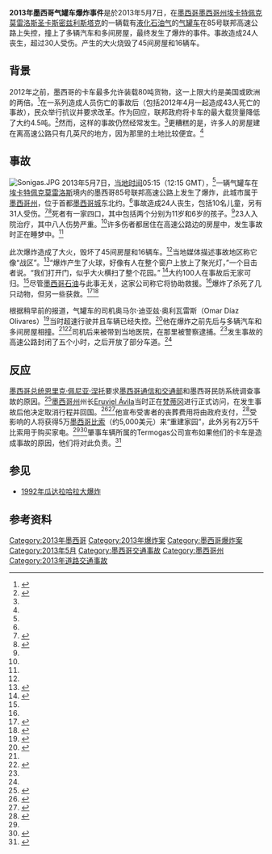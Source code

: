 {{Infobox news event
| title                    = 2013年墨西哥气罐车爆炸事件
| image                    = {{location map|Mexico|width=256|lat=19.577|long=-99.047}}
| date                     = {{Start date|2013|05|07}}
| time                     = 大约 05:15 [[北美中部时间|CST]] (12:15 GMT)<ref name=lopez>{{cite episode |title=El noticiero con Joaquín López-Dóriga |accessdate=2013-05-07 |series=El noticiero con Joaquín López-Dóriga |credits=[[Joaquín_López-Dóriga|López-Dóriga, Joaquín]] |network=[[Televisa|Televisa]] |station=[[XEW-TV|XEW-TV]] |city=[[墨西哥城|Mexico City]] |airdate=2013-05-07 |began=22:30 |ended=23:15 ([[北美中部时区|CST]]) |language=es}}</ref>
| place                    = {{MEX}}[[墨西哥州|墨西哥州]][[埃卡特佩克莫雷洛斯|埃卡特佩克莫雷洛斯]]
| coordinates              = {{coord|19.577|-99.047|region:MX-MEX_type:event|display=inline,title|name=accident site}}
| also known as            = 
| cause                    = 交通事故
| reported injuries        = 超过30
| reported death(s)        = 24<ref>{{cite episode |title=La noticias de las 17:00 |accessdate=2013-05-09 |series=La noticias de las 17:00 |credits=Ordoñana, Ana Lucía |network=[[Televisa|Televisa]] |station=[[FOROtv|FOROtv]] |city=[[墨西哥城|Mexico City]] |airdate=2013-05-09 |began=17:00 |ended=18:00 ([[北美中部时区|CST]]) |language=es}}</ref>
}}

'''2013年墨西哥气罐车爆炸事件'''是於2013年5月7日，在[[墨西哥|墨西哥]][[墨西哥州|墨西哥州]][[埃卡特佩克莫雷洛斯|埃卡特佩克莫雷洛斯]][[圣卡斯密兹利斯塔克|圣卡斯密兹利斯塔克]]的一辆载有[[液化石油气|液化石油气]]的[[油罐车|气罐车]]在85号联邦高速公路上失控，撞上了多辆汽车和多间房屋，最终发生了爆炸的事件。事故造成24人丧生，超过30人受伤。产生的大火烧毁了45间房屋和16辆车。

==背景==
2012年之前，墨西哥的卡车最多允许装载80吨货物，这一上限大约是美国或欧洲的两倍。<ref>{{cite web |url=http://www.internationaltransportforum.org/IntOrg/road/pdf/weights.pdf |title=Permissible Maximum Weights of Trucks in Europe |date=2011-10-12 |accessdate=2013-05-09 |publisher=[[International_Transport_Forum|International Transport Forum]] |deadurl=yes |archiveurl=https://web.archive.org/web/20121126194041/http://internationaltransportforum.org/IntOrg/road/pdf/weights.pdf |archivedate=2012-11-26 }}</ref>在一系列造成人员伤亡的事故后（包括2012年4月一起造成43人死亡的事故），民众举行抗议并要求改革。作为回应，联邦政府将卡车的最大载货量降低了大约4.5吨。<ref name=AlJazeera>{{cite web|url=http://www.aljazeera.com/news/americas/2013/05/201357141058434872.html|title=Gas tanker truck explodes outside Mexico City, kills 20|date=2013-05-07|accessdate=2013-05-07|publisher=[[半岛电视台|Al Jazeera]]|archive-date=2019-08-02|archive-url=https://web.archive.org/web/20190802130548/https://www.aljazeera.com/news/americas/2013/05/201357141058434872.html|dead-url=no}}</ref>然而，这样的事故仍然经常发生。<ref name=BBC />更糟糕的是，许多人的房屋建在离高速公路只有几英尺的地方，因为那里的土地比较便宜。<ref name=AlJazeera />

==事故==
[[File:Sonigas.JPG|thumbnail]]
2013年5月7日，[[北美中部时间|当地时间]]05:15（12:15 GMT），<ref name=lopez/>一辆气罐车在[[埃卡特佩克莫雷洛斯|埃卡特佩克莫雷洛斯]]境内的墨西哥85号联邦高速公路上发生了爆炸，此城市属于[[墨西哥州|墨西哥州]]，位于首都[[墨西哥城|墨西哥城]]东北约{{convert|14|km|mi}}。<ref name=BBC />事故造成24人丧生，包括10名儿童，另有31人受伤。<ref name=hora21>{{cite episode |title=Hora 21 |accessdate=2013-05-07 |series=Hora 21 |credits=Iberia Sánchez, Karla |network=Televisa |station=FOROtv |city=Mexico City |airdate=2013-05-08 |began=21:00 |ended=22:00 (CST) |language=es}}</ref><ref>{{cite web |url=http://www.aztecanoticias.com.mx/notas/estados-y-df/153888/lista-de-muertos-por-explosion-de-pipa-en-ecatepec |title=Lista de muertos por explosión de pipa en Ecatepec |language=es |date=2013-05-07 |accessdate=2013-05-07 |publisher=[[TV_Azteca|Azteca]] |deadurl=yes |archiveurl=https://web.archive.org/web/20130619131412/http://www.aztecanoticias.com.mx/notas/estados-y-df/153888/lista-de-muertos-por-explosion-de-pipa-en-ecatepec |archivedate=2013-06-19 }}</ref>死者有一家四口，其中包括两个分别为11岁和6岁的孩子。<ref name=BBC />23人入院治疗，其中八人伤势严重。<ref name=CNN />许多伤者都居住在高速公路边的房屋中，发生事故时正在睡梦中。<ref name=BBC /> 

此次爆炸造成了大火，毁坏了45间房屋和16辆车。<ref name=CNN />当地媒体描述事故地区称它像“战区”。<ref name=BBC>{{cite news|title=Deadly gas tanker explosion in Mexico City suburb|date=2013-05-07|publisher=BBC|url=http://www.bbc.co.uk/news/world-latin-america-22438925|accessdate=2013-05-07|archive-date=2020-11-12|archive-url=https://web.archive.org/web/20201112014552/https://www.bbc.co.uk/news/world-latin-america-22438925|dead-url=no}}</ref>“爆炸产生了火球，好像有人在整个窗户上放上了聚光灯，”一个目击者说。“我们打开门，似乎大火横扫了整个花园。” <ref name=Reuters>{{cite web|url=http://www.reuters.com/article/2013/05/07/us-mexico-explosion-idUSBRE9460K520130507|title=Gas tanker truck explodes outside Mexico City, kills 20|date=2013-05-07|accessdate=2013-05-07|publisher=[[路透社|Reuters]]|archive-date=2015-09-24|archive-url=https://web.archive.org/web/20150924181049/http://www.reuters.com/article/2013/05/07/us-mexico-explosion-idUSBRE9460K520130507|dead-url=no}}</ref>大约100人在事故后无家可归。<ref name=CNN />尽管[[墨西哥石油|墨西哥石油]]与此事无关，这家公司称它将协助救援。<ref name=Reuters />爆炸了杀死了几只动物，但另一些获救。<ref>{{cite web|url=http://noticierostelevisa.esmas.com/df/592975/animales-otras-victimas-explosion-ecatepec/|title=Animales, las otras víctimas de explosión en Ecatepec|language=es|date=2013-05-07|accessdate=2013-05-09|publisher=Televisa|archive-date=2016-10-11|archive-url=https://web.archive.org/web/20161011094805/http://noticierostelevisa.esmas.com/df/592975/animales-otras-victimas-explosion-ecatepec/|dead-url=no}}</ref><ref>{{cite web|url=http://www.eluniversaledomex.mx/ecatepec/incredulo-miro-los-restos-calcinados-de-sus-animales.html|title=Incrédulo miró los restos calcinados de sus animales|work=[[路透社|El Universal: Estado de México]]|publisher=El Universal Compañía Periodística Nacional S.A. de C.V|language=es|date=2013-05-08|accessdate=2013-05-09|archive-url=https://web.archive.org/web/20130608175642/http://www.eluniversaledomex.mx/ecatepec/incredulo-miro-los-restos-calcinados-de-sus-animales.html|archive-date=2013-06-08|dead-url=yes}}</ref>

根据稍早前的报道，气罐车的司机奥马尔·迪亚兹·奥利瓦雷斯（Omar Díaz Olivares）<ref>{{cite web|url=http://eleconomista.com.mx/sociedad/2013/05/08/chofer-pipa-ecatepec-declarara-breve|title=Chofer de pipa de Ecatepec declarará en breve|work=[[El_Economista|El Economista]]|publisher=Periódico El Economista S.A. de C.V|language=es|date=2013-05-08|accessdate=2013-05-08|archive-date=2015-06-03|archive-url=https://web.archive.org/web/20150603191911/http://eleconomista.com.mx/sociedad/2013/05/08/chofer-pipa-ecatepec-declarara-breve|dead-url=no}}</ref>当时超速行驶并且车辆已经失控。<ref name=CNN>{{cite news|url=http://edition.cnn.com/2013/05/07/world/americas/mexico-tanker-explosion/index.html|title=20 dead in Mexico tanker blast|first=Mariano|last=Castillo|date=2013-05-07|accessdate=2013-05-07|publisher=[[CNN|CNN]]|archive-date=2020-11-17|archive-url=https://web.archive.org/web/20201117181004/http://edition.cnn.com/2013/05/07/world/americas/mexico-tanker-explosion/index.html|dead-url=no}}</ref>他在爆炸之前先后与多辆汽车和多间房屋相撞。<ref name=CNN /><ref>{{cite web|url=http://www.milenio.com/cdb/doc/noticias2011/980cd38de704287033de53a35c120aa8|title=Deja 20 muertos explosión de pipa en Ecatepec|language=es|work=[[Milenio|Milenio]]|first=Heriberto|last=Santos|publisher=[[Grupo_Multimedios|Grupo Multimedios]]|date=2013-05-07|accessdate=2013-05-07|archive-date=2013-06-29|archive-url=https://archive.is/20130629213435/http://www.milenio.com/cdb/doc/noticias2011/980cd38de704287033de53a35c120aa8|dead-url=yes}}</ref>司机后来被带到当地医院，在那里被警察逮捕。<ref name=BBC />发生事故的高速公路封闭了五个小时，之后开放了部分车道。<ref name=lopez/>

==反应==
[[墨西哥总统|墨西哥总统]][[恩里克·佩尼亚·涅托|恩里克·佩尼亚·涅托]]要求[[墨西哥通信和交通部|墨西哥通信和交通部]]和墨西哥民防系统调查事故的原因。<ref>{{cite web|url=http://noticias.terra.com.mx/mexico/pena-nieto-envia-apoyo-a-pesquisas-por-explosion-en-ecatepec,d3e1e5675008e310VgnVCM20000099cceb0aRCRD.html|title=Peña Nieto envía apoyo a pesquisas por explosión en Ecatepec|language=es|publisher=[[Terra_Networks|Terra Networks]]|date=2013-05-07|accessdate=2013-05-07|archive-url=https://web.archive.org/web/20160306234034/http://noticias.terra.com.mx/mexico/pena-nieto-envia-apoyo-a-pesquisas-por-explosion-en-ecatepec,d3e1e5675008e310VgnVCM20000099cceb0aRCRD.html|archive-date=2016-03-06|dead-url=yes}}</ref>[[墨西哥州|墨西哥州]]州长[[Eruviel_Ávila|Eruviel Ávila]]当时正在[[梵蒂冈|梵蒂冈]]进行正式访问，在发生事故后他决定取消行程并回国。<ref>{{cite web|url=http://www.excelsior.com.mx/comunidad/2013/05/07/897871|title=Eruviel Ávila adelanta regreso a México tras explosión en Xalostoc|language=es|publisher=Grupo Imágen|work=[[Excélsior|Excélsior]]|date=2013-05-07|accessdate=2013-05-07|archive-date=2016-03-03|archive-url=https://web.archive.org/web/20160303231749/http://www.excelsior.com.mx/comunidad/2013/05/07/897871|dead-url=no}}</ref><ref>{{cite web|url=http://www.radioformula.com.mx/notas.asp?Idn=323185|title=Eruviel Ávila cancela actividades en Italia por explosión Ecatepec|language=es|publisher=[[Radio_Fórmula|Radio Fórmula]]. Grupo Fórmula|date=2013-05-07|accessdate=2013-05-07|deadurl=yes|archiveurl=https://web.archive.org/web/20160304205442/http://www.radioformula.com.mx/notas.asp?idn=323185|archivedate=2016-03-04}}</ref>他宣布受害者的丧葬费用将由政府支付，<ref>{{cite web|url=http://www.diariocambio.com.mx/2013/nacional/item/10465-la-pipa-iba-en-exceso-de-velocidad-el-ej%C3%A9rcito-aplica-plan-dn-iii|title=La Pipa, iba en exceso de velocidad; el Ejército aplica Plan DN-III|publisher=Diario Cambio|language=es|date=2013-05-07|accessdate=2013-05-07|archive-date=2016-11-04|archive-url=https://web.archive.org/web/20161104003438/http://www.diariocambio.com.mx/2013/nacional/item/10465-la-pipa-iba-en-exceso-de-velocidad-el-ej%C3%A9rcito-aplica-plan-dn-iii|dead-url=no}}</ref>受影响的人将获得5万[[墨西哥比索|墨西哥比索]]（约5,000美元）来“重建家园”，此外另有2万5千比索用于购买家电。<ref name=hora21/><ref>{{cite episode |title=Corte informativo |accessdate=2013-05-08 |series=Mexiquense Noticias Nocturno |credits=González, Carlos |network=Mexican Radio and Television System |station=[[Televisión_Mexiquense|Televisión Mexiquense]] |city=[[夸奧蒂特蘭|Cuautitlán]] |airdate=2013-05-08 |began=20:04 |ended=20:21 (CST) |language=es}}</ref>肇事车辆所属的Termogas公司宣布如果他们的卡车是造成事故的原因，他们将对此负责。<ref name=milenio>{{cite web|url=http://www.milenio.com/cdb/doc/noticias2011/980cd38de704287033de53a35c7f1468|title=Termogas asumirá los daños, si la pipa es responsable|language=es|publisher=Grupo Multimedios|work=Milenio|first=Nayeli|last=González|date=2013-05-07|accessdate=2013-05-07|archive-date=2013-07-09|archive-url=https://archive.is/20130709144527/http://www.milenio.com/cdb/doc/noticias2011/980cd38de704287033de53a35c7f1468|dead-url=yes}}</ref>

== 参见 ==
*[[1992年瓜达拉哈拉大爆炸|1992年瓜达拉哈拉大爆炸]]

== 参考资料 ==
{{Reflist|2}}

[[Category:2013年墨西哥|Category:2013年墨西哥]]
[[Category:2013年爆炸案|Category:2013年爆炸案]]
[[Category:墨西哥爆炸案|Category:墨西哥爆炸案]]
[[Category:2013年5月|Category:2013年5月]]
[[Category:墨西哥交通事故|Category:墨西哥交通事故]]
[[Category:墨西哥州|Category:墨西哥州]]
[[Category:2013年道路交通事故|Category:2013年道路交通事故]]